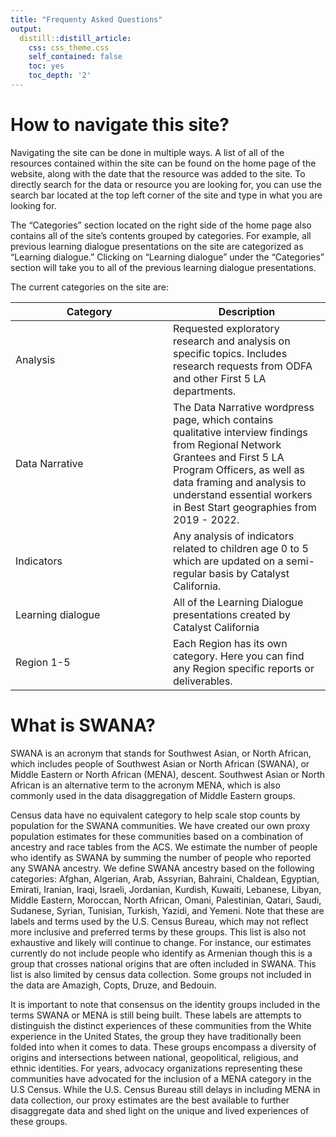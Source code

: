 ```yaml
---
title: "Frequenty Asked Questions"
output:
  distill::distill_article:
    css: css_theme.css
    self_contained: false
    toc: yes
    toc_depth: '2'
---
```


# How to navigate this site?

Navigating the site can be done in multiple ways. A list of all of the resources contained within the site can be found on the home page of the website, along with the date that the resource was added to the site. To directly search for the data or resource you are looking for, you can use the search bar located at the top left corner of the site and type in what you are looking for. 

The "Categories" section located on the right side of the home page also contains all of the site's contents grouped by categories. For example, all previous learning dialogue presentations on the site are categorized as "Learning dialogue." Clicking on "Learning dialogue" under the "Categories" section will take you to all of the previous learning dialogue presentations.  

The current categories on the site are:

Category | Description
------------- | -------------
Analysis | Requested exploratory research and analysis on specific topics. Includes research requests from ODFA and other First 5 LA departments.
Data Narrative | The Data Narrative wordpress page, which contains qualitative interview findings from Regional Network Grantees and First 5 LA Program Officers, as well as data framing and analysis to understand essential workers in Best Start geographies from 2019 - 2022.
Indicators | Any analysis of indicators related to children age 0 to 5 which are updated on a semi-regular basis by Catalyst California.
Learning dialogue | All of the Learning Dialogue presentations created by Catalyst California
Region 1-5 | Each Region has its own category. Here you can find any Region specific reports or deliverables.

# What is SWANA?

SWANA is an acronym that stands for Southwest Asian, or North African, which includes people of Southwest Asian or North African (SWANA), or Middle Eastern or North African (MENA), descent. Southwest Asian or North African is an alternative term to the acronym MENA, which is also commonly used in the data disaggregation of Middle Eastern groups. 

Census data have no equivalent category to help scale stop counts by population for the SWANA communities. We have created our own proxy population estimates for these communities based on a combination of ancestry and race tables from the ACS. We estimate the number of people who identify as SWANA by summing the number of people who reported any SWANA ancestry. We define SWANA ancestry based on the following categories: Afghan, Algerian, Arab, Assyrian, Bahraini, Chaldean, Egyptian, Emirati, Iranian, Iraqi, Israeli, Jordanian, Kurdish, Kuwaiti, Lebanese, Libyan, Middle Eastern, Moroccan, North African, Omani, Palestinian, Qatari, Saudi, Sudanese, Syrian, Tunisian, Turkish, Yazidi, and Yemeni. Note that these are labels and terms used by the U.S. Census Bureau, which may not reflect more inclusive and preferred terms by these groups. This list is also not exhaustive and likely will continue to change. For instance, our estimates currently do not include people who identify as Armenian though this is a group that crosses national origins that are often included in SWANA. This list is also limited by census data collection. Some groups not included in the data are Amazigh, Copts, Druze, and Bedouin.

It is important to note that consensus on the identity groups included in the terms SWANA or MENA is still being built. These labels are attempts to distinguish the distinct experiences of these communities from the White experience in the United States, the group they have traditionally been folded into when it comes to data. These groups encompass a diversity of origins and intersections between national, geopolitical, religious, and ethnic identities. For years, advocacy organizations representing these communities have advocated for the inclusion of a MENA category in the U.S Census. While the U.S. Census Bureau still delays in including MENA in data collection, our proxy estimates are the best available to further disaggregate data and shed light on the unique and lived experiences of these groups.